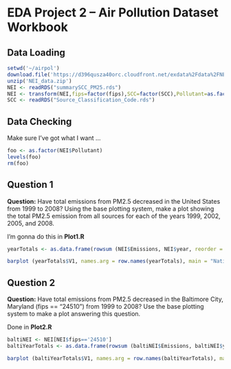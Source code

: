 EDA Project 2 -- Air Pollution Dataset Workbook
===============================================

Data Loading
------------

```r
setwd('~/airpol')
download.file('https://d396qusza40orc.cloudfront.net/exdata%2Fdata%2FNEI_data.zip',method='curl',destfile='NEI_data.zip')
unzip('NEI_data.zip')
NEI <- readRDS("summarySCC_PM25.rds")
NEI <- transform(NEI,fips=factor(fips),SCC=factor(SCC),Pollutant=as.factor(Pollutant),type=as.factor(type),year=as.factor(year))
SCC <- readRDS("Source_Classification_Code.rds")
```
Data Checking
-------------

Make sure I've got what I want ...

```r
foo <- as.factor(NEI$Pollutant)
levels(foo)
rm(foo)
```

Question 1
----------

__Question:__ Have total emissions from PM2.5 decreased in the United States from 1999 to 2008?
Using the base plotting system, make a plot showing the total PM2.5 emission from all sources for each of the
years 1999, 2002, 2005, and 2008.

I'm gonna do this in __Plot1.R__

```r
yearTotals <- as.data.frame(rowsum (NEI$Emissions, NEI$year, reorder = TRUE))
```

```r
barplot (yearTotals$V1, names.arg = row.names(yearTotals), main = "Nationwide Annual PM25 Pollution Totals" )
```

Question 2
----------

__Question:__ Have total emissions from PM2.5 decreased in the Baltimore City, Maryland
(fips == "24510") from 1999 to 2008? Use the base plotting system to make a plot
answering this question.

Done in __Plot2.R__

```r
baltiNEI <- NEI[NEI$fips=='24510']
baltiYearTotals <- as.data.frame(rowsum (baltiNEI$Emissions, baltiNEI$year, reorder = TRUE))
```
```r
barplot (baltiYearTotals$V1, names.arg = row.names(baltiYearTotals), main = "Baltimore Annual PM25 Pollution Totals" )
```